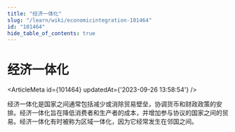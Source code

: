 ```yaml
---
title: "经济一体化"
slug: "/learn/wiki/economicintegration-101464"
id: "101464"
hide_table_of_contents: true
---
```



# 经济一体化

<ArticleMeta id={101464} updatedAt={'2023-09-26 13:58:54'} />
<div className='border-solid border-b border-t-0 my-4 border-[var(--ifm-color-gray-300)]' />

经济一体化是国家之间通常包括减少或消除贸易壁垒，协调货币和财政政策的安排。经济一体化旨在降低消费者和生产者的成本，并增加参与协议的国家之间的贸易。经济一体化有时被称为区域一体化，因为它经常发生在邻国之间。
